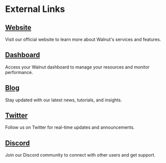 # External Links

## [Website](https://landing-page-docs-walnut.vercel.app/)

Visit our official website to learn more about Walnut's services and features.

## [Dashboard](https://app.walnut.io)

Access your Walnut dashboard to manage your resources and monitor performance.

## [Blog](https://x.com/walnut_depin_io)

Stay updated with our latest news, tutorials, and insights.

## [Twitter](https://x.com/walnut_depin_io)

Follow us on Twitter for real-time updates and announcements.

## [Discord](https://discord.gg/XCn6DRMm)

Join our Discord community to connect with other users and get support.
